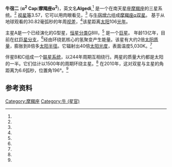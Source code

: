 {{Starbox begin
 | name = 牛宿二
}}
{{Starbox observe
 | epoch = [[J2000.0|J2000.0]]
 | equinox = [[J2000.0|J2000.0]]
 | constell = [[摩羯座|摩羯座]]
| 星官 = 牛 （[[牛宿|牛宿]]）
 | ra = {{RA|20|18|03.25595}}<ref name=vanLeeuwen2007/>
 | dec = {{DEC|−12|32|41.4684}}<ref name=vanLeeuwen2007/>
 | appmag_v = +3.57<ref name=Nicolet1978/>
}}
{{Starbox character
 | class = G8III<ref name=Gray2006/>
 | b-v = +0.94<ref name=Nicolet1978/>
 | u-b = +0.69<ref name=Nicolet1978/>
 | r-i = 
 | variable = 
}}
{{Starbox astrometry
 | radial_v = {{Val|−0.47|0.47}}<ref name=Massarotti2008/>
 | prop_mo_ra = +62.63<ref name=vanLeeuwen2007/>
 | prop_mo_dec = +2.66<ref name=vanLeeuwen2007/>
 | parallax = 30.82
 | p_error = 0.19
 | parallax_footnote = <ref name=vanLeeuwen2007/>
 | absmag_v = 1.0<ref name=Carney2008/>
}}
{{Starbox detail
 | source = <ref name=Reffert2015/>
 | component1 = 摩羯座α<sup>2</sup> A
 | mass = {{Val|2.05|0.29}}
 | radius = {{Val|8.38|0.58}}
 | luminosity = {{Val|40.4|2.2}}
 | temperature = {{Val|5030|160|fmt=commas}}
 | gravity = 3.0<ref name=Massarotti2008/>
 | metal_fe ={{Val|−0.15|0.10}}
 | rotational_velocity = 2.7<ref name=Massarotti2008/>
 | age_gyr = {{Val|1.30|1.04}}
}}
{{Starbox catalog
 | names      = Gredi, Algedi, Secunda Giedi, Algiedi Secunda, [[Bayer_designation|α<sup>2</sup> Cap]], [[Flamsteed_designation|6 Cap]], [[Star_catalogue#ADS|ADS]] 13645, [[Durchmusterung|BD]]−12° 5685, [[Fifth_Fundamental_Catalogue|FK5]] 761, [[Henry_Draper_Catalogue|HD]] 192947, [[Hipparcos_Catalogue|HIP]] 100064, [[Bright_Star_Catalogue|HR]] 7754, [[Smithsonian_Astrophysical_Observatory_Star_Catalog|SAO]] 163427, [[Washington_Double_Star_Catalog|WDS]] J20181-1233A,BC<ref name=SIMBAD/>
}}
{{Starbox reference
 | Simbad = alf02+Cap
}}
{{Starbox end}}
'''牛宿二''' ('''α<sup>2</sup> Cap'''/'''摩羯座α<sup>2</sup>''')，英文名'''Algedi''',<ref name=IAU-CSN/> 是一个在南天星座[[摩羯座|摩羯座]]的三星系统。<ref name=Eggleton2008/>  [[视星等|视星等]]3.57，它可以用肉眼看见，<ref name=Nicolet1978/> 与[[牛宿增六|牛宿增六]]组成[[摩羯座α|摩羯座α]][[双星|双星]]。 基于从地球观看的30.82毫弧秒的年周[[视差|视差]]，<ref name=vanLeeuwen2007/>该星距离[[太阳|太阳]]106[[光年|光年]]。

主星A是一个已经演化的G型星，[[恒星分类|恒星分类]]G8III，<ref name=Gray2006/> 是一个[[巨星|巨星]]。 年龄13亿年，目前在[[红巨星分支|红巨星分支]]，<ref name=Reffert2015/>经由环绕氦核心的氢聚变产生能量。该星有大约2倍[[太阳质量|太阳质量]]，膨胀到8倍多[[太阳半径|太阳半径]]。它辐射出40倍[[太阳光度|太阳光度]]，表面温度5,030K。<ref name=Reffert2015/>

伴星B和C组成一个[[联星系统|联星系统]]，以244年周期互相绕行。两星的质量大约都是太阳的一半。它们估计以1500年的周期环绕主星。<ref name=Tokovinin2008/> 在2010年，这对双星与主星的角距离为6.6弧秒，位置角196°。<ref name=WDSC2014/>

==参考资料==
{{reflist|refs=

<ref name=vanLeeuwen2007>{{citation
 | title=Validation of the new Hipparcos reduction
 | last1=van Leeuwen | first1=F.
 | journal=Astronomy and Astrophysics
 | volume=474 | issue=2 | pages=653–664 | date=2007
 | arxiv=0708.1752 | bibcode=2007A&A...474..653V
 | doi=10.1051/0004-6361:20078357 | postscript=. }}</ref>

<ref name=WDSC2014>{{citation | display-authors=1 | last1=Mason | first1=B. D. | last2=Wycoff | first2=G. L. | last3=Hartkopf | first3=W. I. | last4=Douglass | first4=G. G. | last5=Worley | first5=C. E. | title=The Washington Visual Double Star Catalog | year=2014 | bibcode=2001AJ....122.3466M | url=http://vizier.u-strasbg.fr/viz-bin/VizieR?-source=B/wds | accessdate=2015-07-22 | doi=10.1086/323920 | archive-date=2019-07-04 | archive-url=https://web.archive.org/web/20190704005249/http://vizier.u-strasbg.fr/viz-bin/VizieR?-source=B%2Fwds | dead-url=no }}</ref>

<ref name=Gray2006>{{citation | display-authors=1
 | last1=Gray | first1=R. O. | last2=Corbally | first2=C. J.
 | last3=Garrison | first3=R. F. | last4=McFadden | first4=M. T.
 | last5=Bubar | first5=E. J. | last6=McGahee | first6=C. E.
 | last7=O'Donoghue | first7=A. A. | last8=Knox | first8=E. R.
 | title=Contributions to the Nearby Stars (NStars) Project: spectroscopy of stars earlier than M0 within 40 pc-The Southern Sample
 | journal=[[The_Astronomical_Journal|The Astronomical Journal]]
 | volume=132 | issue=1 | pages=161–170 | date=July 2006
 | doi=10.1086/504637 | bibcode=2006AJ....132..161G
 | arxiv=astro-ph/0603770 | postscript=. }}</ref>

<ref name=Tokovinin2008>{{citation
 | title=Comparative statistics and origin of triple and quadruple stars
 | last1=Tokovinin | first1=A.
 | journal=Monthly Notices of the Royal Astronomical Society
 | volume=389 | issue=2 | pages=925−938 | date=September 2008
 | doi=10.1111/j.1365-2966.2008.13613.x
 | bibcode=2008MNRAS.389..925T | postscript=. }}</ref>

<ref name=Reffert2015>{{citation
 | title=Precise radial velocities of giant stars. VII. Occurrence rate of giant extrasolar planets as a function of mass and metallicity
 | display-authors=1 | last1=Reffert | first1=Sabine
 | last2=Bergmann | first2=Christoph | last3=Quirrenbach | first3=Andreas
 | last4=Trifonov | first4=Trifon | last5=Künstler | first5=Andreas
 | journal=Astronomy and Astrophysics
 | volume=574A | issue=2 | pages=116–129 | date=2015
 | bibcode=2015A&A...574A.116R | doi=10.1051/0004-6361/201322360
 | arxiv=1412.4634 | postscript=. }}</ref>

<ref name=Massarotti2008>{{citation
 | display-authors=1
 | last1=Massarotti | first1=Alessandro | last2=Latham | first2=David W.
 | last3=Stefanik | first3=Robert P. | last4=Fogel | first4=Jeffrey
 | title=Rotational and radial velocities for a sample of 761 HIPPARCOS giants and the role of binarity
 | journal=The Astronomical Journal
 | volume=135 | issue=1 | pages=209–231 | date=January 2008
 | doi=10.1088/0004-6256/135/1/209 | bibcode=2008AJ....135..209M
 | postscript=. }}</ref>

<ref name=Nicolet1978>{{citation
 | last1=Nicolet | first1=B.
 | title=Photoelectric photometric Catalogue of homogeneous measurements in the UBV System
 | journal=Astronomy and Astrophysics Supplement Series
 | volume=34 | pages=1–49 | year=1978
 | bibcode=1978A&AS...34....1N | postscript=. }}</ref>

<ref name=Eggleton2008>{{citation
 | last1=Eggleton | first1=P. P. | last2=Tokovinin | first2=A. A.
 | title=A catalogue of multiplicity among bright stellar systems
 | journal=Monthly Notices of the Royal Astronomical Society
 | volume=389 | issue=2 | pages=869–879 | date=September 2008
 | doi=10.1111/j.1365-2966.2008.13596.x | bibcode=2008MNRAS.389..869E
 | arxiv=0806.2878 | postscript=. }}</ref>

<ref name=IAU-CSN>{{citation | first1=Eric | last1=Mamajek | date=February 1, 2017 | publisher=IAU Division C Working Group on Star Names (WGSN) | url=http://www.pas.rochester.edu/~emamajek/WGSN/IAU-CSN.txt | title=IAU Catalog of Star Names | accessdate=2017-05-17 | postscript=. | archive-date=2018-07-07 | archive-url=https://web.archive.org/web/20180707180747/http://www.pas.rochester.edu/~emamajek/WGSN/IAU-CSN.txt | dead-url=no }}</ref>

<ref name=Carney2008>{{citation
 | display-authors=1 | last1=Carney | first1=Bruce W.
 | last2=Gray | first2=David F. | last3=Yong | first3=David
 | last4=Latham | first4=David W. | last5=Manset | first5=Nadine
 | last6=Zelman | first6=Rachel | last7=Laird | first7=John B.
 | title=Rotation and Macroturbulence in Metal-Poor Field Red Giant and Red Horizontal Branch Stars
 | journal=The Astronomical Journal
 | volume=135 | issue=3 | pages=892–906 | date=March 2008
 | doi=10.1088/0004-6256/135/3/892 | bibcode=2008AJ....135..892C
 | arxiv=0711.4984 | postscript=. }}</ref>

<ref name=SIMBAD>{{citation
 | title=alf02 Cap -- Double or multiple star
 | work=SIMBAD Astronomical Database
 | publisher=Centre de Données astronomiques de Strasbourg
 | url=http://simbad.u-strasbg.fr/simbad/sim-id?Ident=alf02+Cap
 | accessdate=2017-05-15
 | postscript=.
 | archive-date=2019-09-22
 | archive-url=https://web.archive.org/web/20190922154102/http://simbad.u-strasbg.fr/simbad/sim-id?Ident=alf02+Cap
 | dead-url=no
 }}</ref>

}}

{{摩羯座恒星}}
{{星官|牛宿|6|14}}

[[Category:摩羯座|Category:摩羯座]]
[[Category:牛_(星官)|Category:牛 (星官)]]